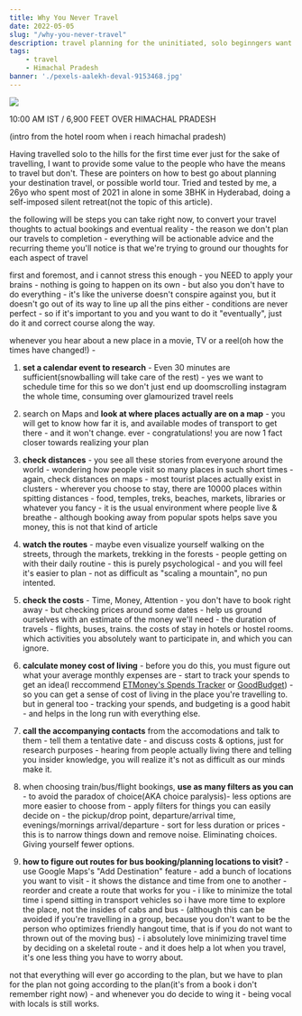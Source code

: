 ```yaml
---
title: Why You Never Travel
date: 2022-05-05
slug: "/why-you-never-travel"
description: travel planning for the uninitiated, solo beginngers want to travel slow, or luxuriosly if that floats your cruise; or maybe you're the friend in a group who's always saying "let's go somewhere" but never plans, take all the offence you want to, and then read this article. let us begin.
tags:
    - travel
    - Himachal Pradesh
banner: './pexels-aalekh-deval-9153468.jpg'
---
```


![](./pexels-aalekh-deval-9153468.jpg)

10:00 AM IST / 6,900 FEET OVER HIMACHAL PRADESH

(intro from the hotel room when i reach himachal pradesh)

<!-- 4 years, ## cities -->
Having travelled solo to the hills for the first time ever just for the sake of travelling, I want to provide some value to the people who have the means to travel but don't. These are pointers on how to best go about planning your destination travel, or possible world tour.  Tried and tested by me, a 26yo who spent most of 2021 in alone in some 3BHK in Hyderabad, doing a self-imposed silent retreat(not the topic of this article).

the following will be steps you can take right now, to convert your travel thoughts to actual bookings and eventual reality - the reason we don't plan our travels to completion - everything will be actionable advice and the recurring theme you'll notice is that we're trying to ground our thoughts for each aspect of travel

first and foremost, and i cannot stress this enough - you NEED to apply your brains - nothing is going to happen on its own - but also you don't have to do everything - it's like the universe doesn't conspire against you, but it doesn't go out of its way to line up all the pins either - conditions are never perfect - so if it's important to you and you want to do it "eventually", just do it and correct course along the way. 

whenever you hear about a new place in a movie, TV or a reel(oh how the times have changed!) -

<!-- google calendar research time event, with funny title -->

1. **set a calendar event to research** - Even 30 minutes are sufficient(snowballing will take care of the rest) - yes we want to schedule time for this so we don't just end up doomscrolling instagram the whole time, consuming over glamourized travel reels

2. search on Maps and **look at where places actually are on a map** - you will get to know how far it is, and available modes of transport to get there - and it won't change. ever - congratulations! you are now 1 fact closer towards realizing your plan

3. **check distances** - you see all these stories from everyone around the world - wondering how people visit so many places in such short times - again, check distances on maps - most tourist places actually exist in clusters - wherever you choose to stay, there are 10000 places within spitting distances - food, temples, treks, beaches, markets, libraries or whatever you fancy - it is the usual environment where people live & breathe - although booking away from popular spots helps save you money, this is not that kind of article

4. **watch the routes** - maybe even visualize yourself walking on the streets, through the markets, trekking in the forests - people getting on with their daily routine - this is purely psychological - and you will feel it's easier to plan - not as difficult as "scaling a mountain", no pun intented. 

5. **check the costs** - Time, Money, Attention - you don't have to book right away - but checking prices around some dates - help us ground ourselves with an estimate of the money we'll need - the duration of travels - flights, buses, trains. the costs of stay in hotels or hostel rooms. which activities you absolutely want to participate in, and which you can ignore. 

6. **calculate money cost of living** - before you do this, you must figure out what your average monthly expenses are - start to track your spends to get an idea(I reccommend [ETMoney's Spends Tracker](https://play.google.com/store/apps/details?id=com.smartspends) or [GoodBudget](https://play.google.com/store/apps/details?id=com.dayspringtech.envelopes)) - so you can get a sense of cost of living in the place you're travelling to. but in general too - tracking your spends, and budgeting is a good habit - and helps in the long run with everything else.

7. **call the accompanying contacts** from the accomodations and talk to them - tell them a tentative date - and discuss costs & options, just for research purposes - hearing from people actually living there and telling you insider knowledge, you will realize it's not as difficult as our minds make it.

8. when choosing train/bus/flight bookings, **use as many filters as you can** - to avoid the paradox of choice(AKA choice paralysis)- less options are more easier to choose from - apply filters for things you can easily decide on - the pickup/drop point, departure/arrival time, evenings/mornings arrival/departure - sort for less duration or prices - this is to narrow things down and remove noise. Eliminating choices. Giving yourself fewer options.

<!-- filters image redbus -->
9. **how to figure out routes for bus booking/planning locations to visit?** - use Google Maps's "Add Destination" feature - add a bunch of locations you want to visit - it shows the distance and time from one to another - reorder and create a route that works for you - i like to minimize the total time i spend sitting in transport vehicles so i have more time to explore the place, not the insides of cabs and bus - (although this can be avoided if you're travelling in a group, because you don't want to be the person who optimizes friendly hangout time, that is if you do not want to thrown out of the moving bus) - i absolutely love minimizing travel time by deciding on a skeletal route - and it does help a lot when you travel, it's one less thing you have to worry about. 

not that everything will ever go according to the plan, but we have to plan for the plan not going according to the plan(it's from a book i don't remember right now) - and whenever you do decide to wing it - being vocal with locals is still works.

